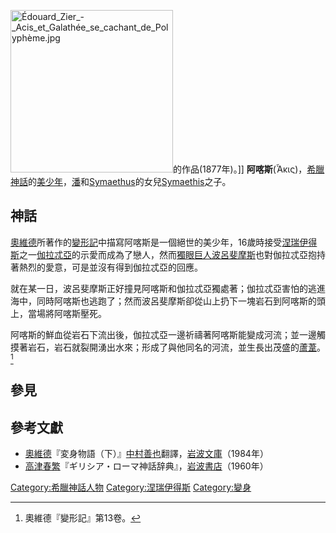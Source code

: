 [[Image:Édouard_Zier_-_Acis_et_Galathée_se_cachant_de_Polyphème.jpg|260px]]的作品(1877年)。]]
{{Commonscat|Acis}}
'''阿喀斯'''(Ἆκις)，[[希臘神話|希臘神話]]的[[美少年|美少年]]，[[潘_(希臘神話)|潘]]和[[Symaethus|Symaethus]]的女兒[[Symaethis|Symaethis]]之子。

== 神話 ==
[[奧維德|奧維德]]所著作的[[變形記|變形記]]中描寫阿喀斯是一個絕世的美少年，16歲時接受[[涅瑞伊得斯|涅瑞伊得斯]]之一[[伽拉忒亞|伽拉忒亞]]的示愛而成為了戀人，然而[[獨眼巨人|獨眼巨人]][[波呂斐摩斯|波呂斐摩斯]]也對伽拉忒亞抱持著熱烈的愛意，可是並沒有得到伽拉忒亞的回應。

就在某一日，波呂斐摩斯正好撞見阿喀斯和伽拉忒亞獨處著；伽拉忒亞害怕的逃進海中，同時阿喀斯也逃跑了；然而波呂斐摩斯卻從山上扔下一塊岩石到阿喀斯的頭上，當場將阿喀斯壓死。

阿喀斯的鮮血從岩石下流出後，伽拉忒亞一邊祈禱著阿喀斯能變成河流；並一邊觸摸著岩石，岩石就裂開湧出水來；形成了與他同名的河流，並生長出茂盛的[[蘆葦|蘆葦]]。<ref>奧維德『變形記』第13卷。</ref>

== 參見 ==
{{Reflist}}

== 參考文獻 ==
*[[奧維德|奧維德]]『変身物語（下）』[[中村善也|中村善也]]翻譯，[[岩波文庫|岩波文庫]]（1984年）
*[[高津春繁|高津春繁]]『ギリシア・ローマ神話辞典』，[[岩波書店|岩波書店]]（1960年）

[[Category:希臘神話人物|Category:希臘神話人物]]
[[Category:涅瑞伊得斯|Category:涅瑞伊得斯]]
[[Category:變身|Category:變身]]
